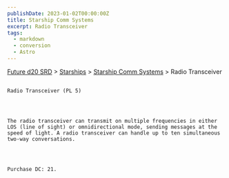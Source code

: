 ```yaml
---
publishDate: 2023-01-02T00:00:00Z
title: Starship Comm Systems
excerpt: Radio Transceiver
tags:
  - markdown
  - conversion
  - Astro
---
```







[Future d20 SRD](/#futureD20)
     > [Starships](future-d20-srd-starships-index)
     > [Starship Comm Systems](future-d20-srd-starships-starship-comm-systems-index)
     > Radio Transceiver
    




## 
    Radio Transceiver (PL 5)
   



    The radio transceiver can transmit on multiple frequencies in either LOS (line of sight) or omnidirectional mode, sending messages at the speed of light. A radio transceiver can handle up to ten simultaneous two-way conversations.
   



    Purchase DC: 21.
   





